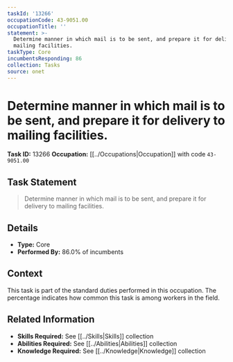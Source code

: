 ```yaml
---
taskId: '13266'
occupationCode: 43-9051.00
occupationTitle: ''
statement: >-
  Determine manner in which mail is to be sent, and prepare it for delivery to
  mailing facilities.
taskType: Core
incumbentsResponding: 86
collection: Tasks
source: onet
---
```

# Determine manner in which mail is to be sent, and prepare it for delivery to mailing facilities.

**Task ID:** 13266
**Occupation:** [[../Occupations|Occupation]] with code `43-9051.00`

## Task Statement

> Determine manner in which mail is to be sent, and prepare it for delivery to mailing facilities.

## Details

- **Type:** Core
- **Performed By:** 86.0% of incumbents

## Context

This task is part of the standard duties performed in this occupation. The percentage indicates how common this task is among workers in the field.

## Related Information

- **Skills Required:** See [[../Skills|Skills]] collection
- **Abilities Required:** See [[../Abilities|Abilities]] collection
- **Knowledge Required:** See [[../Knowledge|Knowledge]] collection
